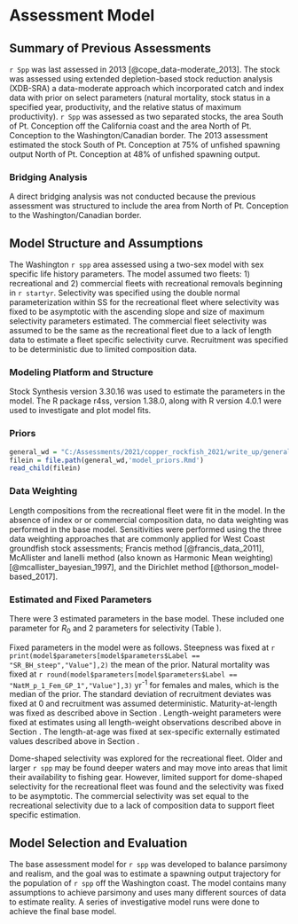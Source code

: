 # Assessment Model

## Summary of Previous Assessments 

`r Spp` was last assessed in 2013 [@cope_data-moderate_2013]. The stock was assessed using extended depletion-based stock reduction analysis (XDB-SRA) a data-moderate approach which incorporated catch and index data with prior on select parameters (natural mortality, stock status in a specified year, productivity, and the relative status of maximum productivity). `r Spp` was assessed as two separated stocks, the area South of Pt. Conception off the California coast and the area North of Pt. Conception to the Washington/Canadian border. The 2013 assessment estimated the stock South of Pt. Conception at 75% of unfished spawning output North of Pt. Conception at 48% of unfished spawning output. 

### Bridging Analysis

A direct bridging analysis was not conducted because the previous assessment was structured to include the area from North of Pt. Conception to the Washington/Canadian border.  


## Model Structure and Assumptions

The Washington `r spp` area assessed using a two-sex model with sex specific life history parameters.  The model assumed two fleets: 1) recreational and 2) commercial fleets with recreational removals beginning in `r startyr`. Selectivity was specified using the double normal parameterization within SS for the recreational fleet where selectivity was fixed to be asymptotic with the ascending slope and size of maximum selectivity parameters estimated.  The commercial fleet selectivity was assumed to be the same as the recreational fleet due to a lack of length data to estimate a fleet specific selectivity curve.  Recruitment was specified to be deterministic due to limited composition data. 

### Modeling Platform and Structure

Stock Synthesis version 3.30.16 was used to estimate the parameters in the model. The R package r4ss, version 1.38.0, along with R version 4.0.1 were used to investigate and plot model fits. 

### Priors

```r
general_wd = "C:/Assessments/2021/copper_rockfish_2021/write_up/general_text"
filein = file.path(general_wd,'model_priors.Rmd')
read_child(filein)
```  

### Data Weighting

Length compositions from the recreational fleet were fit in the model. In the absence of index or or commercial composition data, no data weighting was performed in the base model. Sensitivities were performed using the three data weighting approaches that are commonly applied for West Coast groundfish stock assessments; Francis method [@francis_data_2011], McAllister and Ianelli method (also known as Harmonic Mean weighting) [@mcallister_bayesian_1997], and the Dirichlet method [@thorson_model-based_2017].


### Estimated and Fixed Parameters

There were 3 estimated parameters in the base model. These included one parameter for $R_0$ and 2 parameters for selectivity (Table \ref{tab:params}).

Fixed parameters in the model were as follows. Steepness was fixed at `r print(model$parameters[model$parameters$Label == "SR_BH_steep","Value"],2)` the mean of the prior. Natural mortality was fixed at `r round(model$parameters[model$parameters$Label == "NatM_p_1_Fem_GP_1","Value"],3)` yr^-1^ for females and males, which is the median of the prior. The standard deviation of recruitment deviates was fixed at 0 and recruitment was assumed deterministic. Maturity-at-length was fixed as described above in Section \ref{maturation-and-fecundity}. Length-weight parameters were fixed at estimates using all length-weight observations described above in Section \ref{length-weight-relationship}. The length-at-age was fixed at sex-specific externally estimated values described above in Section \ref{growth-length-at-age}.

Dome-shaped selectivity was explored for the recreational fleet. Older and larger `r spp` may be found deeper waters and may move into areas that limit their availability to fishing gear. However, limited support for dome-shaped selectivity for the recreational fleet was found and the selectivity was fixed to be asymptotic.  The commercial selectivity was set equal to the recreational selectivity due to a lack of composition data to support fleet specific estimation. 

## Model Selection and Evaluation

The base assessment model for `r spp` was developed to balance parsimony and realism, and the goal was to estimate a spawning output trajectory for the population of `r spp` off the Washington coast. The model contains many assumptions to achieve parsimony and uses many different sources of data to estimate reality. A series of investigative model runs were done to achieve the final base model.


